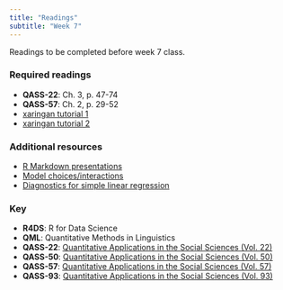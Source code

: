 ```yaml
---
title: "Readings"
subtitle: "Week 7"
---
```


Readings to be completed before week 7 class. 

### Required readings

- **QASS-22**: Ch. 3, p. 47-74
- **QASS-57**: Ch. 2, p. 29-52
- [xaringan tutorial 1](https://slides.yihui.name/xaringan/#1)
- [xaringan tutorial 2](https://www.jvcasillas.com/ru_xaringan/slides/index.html#1)

### Additional resources

- [R Markdown presentations](https://dcl-2017-04.github.io/curriculum/rmarkdown-formats.html)
- [Model choices/interactions](https://gallery.shinyapps.io/multi_regression/)
- [Diagnostics for simple linear regression](https://gallery.shinyapps.io/slr_diag/)

### Key 

- **R4DS**: R for Data Science
- **QML**: Quantitative Methods in Linguistics
- **QASS-22**: [Quantitative Applications in the Social Sciences (Vol. 22)](https://www.jvcasillas.com/syllabi/589/refs/files/qass_22_applied_regression_an_introduction.pdf)
- **QASS-50**: [Quantitative Applications in the Social Sciences (Vol. 50)](https://www.jvcasillas.com/syllabi/589/refs/files/qass_50_multiple_regression_in_practice.pdf)
- **QASS-57**: [Quantitative Applications in the Social Sciences (Vol. 57)](https://www.jvcasillas.com/syllabi/589/refs/files/qass_57_understanding_regression_analysis_an_introductory_guide.pdf)
- **QASS-93**: [Quantitative Applications in the Social Sciences (Vol. 93)](https://www.jvcasillas.com/syllabi/589/refs/files/qass_93_regression_with_dummy_variables.pdf)
